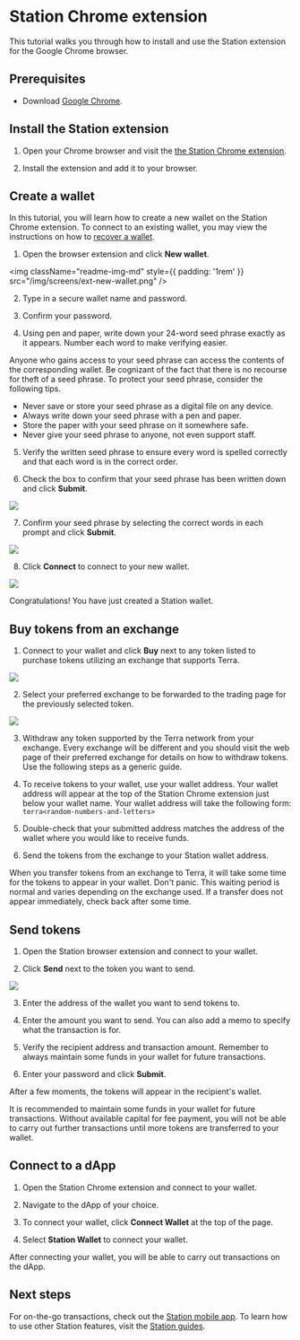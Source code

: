 
# Station Chrome extension

This tutorial walks you through how to install and use the Station extension for the Google Chrome browser.

## Prerequisites

- Download [Google Chrome](https://www.google.com/chrome/).

## Install the Station extension

1. Open your Chrome browser and visit the [the Station Chrome extension](https://chrome.google.com/webstore/detail/station/aiifbnbfobpmeekipheeijimdpnlpgpp).

2. Install the extension and add it to your browser.

## Create a wallet

In this tutorial, you will learn how to create a new wallet on the Station Chrome extension. To connect to an existing wallet, you may view the instructions on how to [recover a wallet](../wallet.mdx#connect-to-a-wallet-using-a-private-key).

1. Open the browser extension and click **New wallet**.

<img
  className="readme-img-md"
  style={{ padding: '1rem' }}
  src="/img/screens/ext-new-wallet.png"
/>

2. Type in a secure wallet name and password.

3. Confirm your password.

4. Using pen and paper, write down your 24-word seed phrase exactly as it appears. Number each word to make verifying easier.

<Admonition type="danger" icon="🔥" title="Protect your seed phrase">
Anyone who gains access to your seed phrase can access the contents of the corresponding wallet. Be cognizant of the fact that there is no recourse for theft of a seed phrase. To protect your seed phrase, consider the following tips.

- Never save or store your seed phrase as a digital file on any device.
- Always write down your seed phrase with a pen and paper.
- Store the paper with your seed phrase on it somewhere safe.
- Never give your seed phrase to anyone, not even support staff.
  </Admonition>

5. Verify the written seed phrase to ensure every word is spelled correctly and that each word is in the correct order.

6. Check the box to confirm that your seed phrase has been written down and click **Submit**.

<img className="readme-img-md" src="/img/screens/ext-wallet-input.png" />

7. Confirm your seed phrase by selecting the correct words in each prompt and click **Submit**.

<img className="readme-img-md" src="/img/screens/ext-confirm.png" />

8. Click **Connect** to connect to your new wallet.

<img className="readme-img-md" src="/img/screens/ext-wallet-complete.png" />

Congratulations! You have just created a Station wallet.

## Buy tokens from an exchange

1. Connect to your wallet and click **Buy** next to any token listed to purchase tokens utilizing an exchange that supports Terra.

<img className="readme-img-md" src="/img/screens/ext-wallet.png" />

2. Select your preferred exchange to be forwarded to the trading page for the previously selected token.

<img className="readme-img-md" src="/img/screens/ext-wallet-buy.png" />

3. Withdraw any token supported by the Terra network from your exchange. Every exchange will be different and you should visit the web page of their preferred exchange for details on how to withdraw tokens. Use the following steps as a generic guide.

1. To receive tokens to your wallet, use your wallet address. Your wallet address will appear at the top of the Station Chrome extension just below your wallet name. Your wallet address will take the following form: `terra<random-numbers-and-letters>`

1. Double-check that your submitted address matches the address of the wallet where you would like to receive funds.

1. Send the tokens from the exchange to your Station wallet address.

<Admonition type="caution" icon="☢️" title="Transfer wait times">

When you transfer tokens from an exchange to Terra, it will take some time for the tokens to appear in your wallet. Don't panic. This waiting period is normal and varies depending on the exchange used. If a transfer does not appear immediately, check back after some time.

</Admonition>

## Send tokens

1. Open the Station browser extension and connect to your wallet.

2. Click **Send** next to the token you want to send.

<img className="readme-img-lg" src="/img/screens/ext-wallet-menu.png" />

3. Enter the address of the wallet you want to send tokens to.

4. Enter the amount you want to send. You can also add a memo to specify what the transaction is for.

5. Verify the recipient address and transaction amount. Remember to always maintain some funds in your wallet for future transactions.

6. Enter your password and click **Submit**.

After a few moments, the tokens will appear in the recipient's wallet.

<Admonition type="caution" icon="☢️" title="Maintain funds for transaction fees">

It is recommended to maintain some funds in your wallet for future transactions. Without available capital for fee payment, you will not be able to carry out further transactions until more tokens are transferred to your wallet.

</Admonition>

## Connect to a dApp

1. Open the Station Chrome extension and connect to your wallet.

2. Navigate to the dApp of your choice.

3. To connect your wallet, click **Connect Wallet** at the top of the page.

4. Select **Station Wallet** to connect your wallet.

After connecting your wallet, you will be able to carry out transactions on the dApp.

## Next steps

For on-the-go transactions, check out the [Station mobile app](station-mobile.mdx). To learn how to use other Station features, visit the [Station guides](../../../learn/station).
